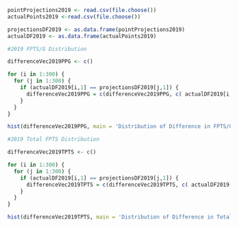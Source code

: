 

```{r}
pointProjections2019 <- read.csv(file.choose())
actualPoints2019 <-read.csv(file.choose())
```

```{r}
projectionsDF2019 <- as.data.frame(pointProjections2019)
actualDF2019 <- as.data.frame(actualPoints2019)
```


```{r}
#2019 FPTS/G Distribution

differenceVec2019PPG <- c()

for (i in 1:300) {
  for (j in 1:300) {
    if (actualDF2019[i,1] == projectionsDF2019[j,1]) {
      differenceVec2019PPG = c(differenceVec2019PPG, c( actualDF2019[i,13] - projectionsDF2019[j,13]) )
    }
  }
}

hist(differenceVec2019PPG, main = 'Distribution of Difference in FPTS/G: 2019', xlab = 'Actual FPTS/G - Projected FPTS/G')
```

```{r}
#2019 Total FPTS Distribution

differenceVec2019TPTS <- c()

for (i in 1:300) {
  for (j in 1:300) {
    if (actualDF2019[i,1] == projectionsDF2019[j,1]) {
      differenceVec2019TPTS = c(differenceVec2019TPTS, c( actualDF2019[i,14] - projectionsDF2019[j,14]) )
    }
  }
}

hist(differenceVec2019TPTS, main = 'Distribution of Difference in Total FPTS: 2019', xlab = 'Actual Total FPTS - Projected Total FPTS' )
```